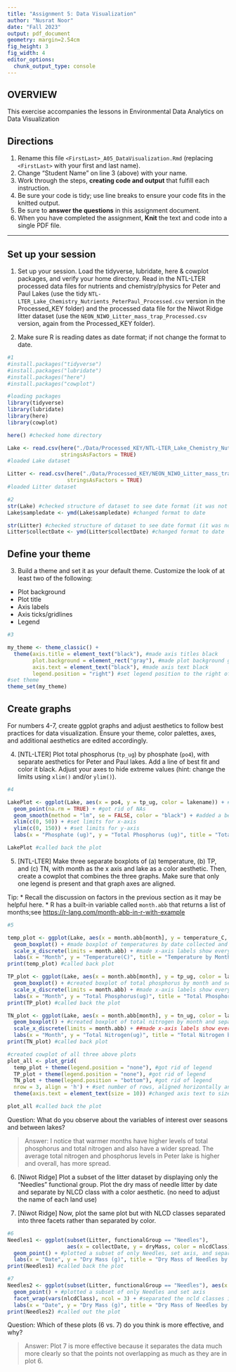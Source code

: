 ```yaml
---
title: "Assignment 5: Data Visualization"
author: "Nusrat Noor"
date: "Fall 2023"
output: pdf_document
geometry: margin=2.54cm
fig_height: 3
fig_width: 4
editor_options: 
  chunk_output_type: console
---
```


## OVERVIEW

This exercise accompanies the lessons in Environmental Data Analytics on Data Visualization 

## Directions
1.  Rename this file `<FirstLast>_A05_DataVisualization.Rmd` (replacing `<FirstLast>` with your first and last name).
2. Change "Student Name" on line 3 (above) with your name.
3. Work through the steps, **creating code and output** that fulfill each instruction.
4. Be sure your code is tidy; use line breaks to ensure your code fits in the knitted output.
5. Be sure to **answer the questions** in this assignment document.
6. When you have completed the assignment, **Knit** the text and code into a single PDF file.

---

## Set up your session 

1. Set up your session. Load the tidyverse, lubridate, here & cowplot packages, and verify your home directory. Read in the NTL-LTER processed data files for nutrients and chemistry/physics for Peter and Paul Lakes (use the tidy `NTL-LTER_Lake_Chemistry_Nutrients_PeterPaul_Processed.csv` version in the Processed_KEY folder) and the processed data file for the Niwot Ridge litter dataset (use the `NEON_NIWO_Litter_mass_trap_Processed.csv` version, again from the Processed_KEY folder). 

2. Make sure R is reading dates as date format; if not change the format to date.

```r
#1 
#install.packages("tidyverse")
#install.packages("lubridate")
#install.packages("here")
#install.packages("cowplot")

#loading packages
library(tidyverse)
library(lubridate)
library(here)
library(cowplot)

here() #checked home directory

Lake <- read.csv(here("./Data/Processed_KEY/NTL-LTER_Lake_Chemistry_Nutrients_PeterPaul_Processed.csv"), 
                 stringsAsFactors = TRUE)
#loaded Lake dataset

Litter <- read.csv(here("./Data/Processed_KEY/NEON_NIWO_Litter_mass_trap_Processed.csv"), 
                   stringsAsFactors = TRUE)
#loaded Litter dataset

#2 
str(Lake) #checked structure of dataset to see date format (it was not date format)
Lake$sampledate <- ymd(Lake$sampledate) #changed format to date

str(Litter) #checked structure of dataset to see date format (it was not date format)
Litter$collectDate <- ymd(Litter$collectDate) #changed format to date

```
## Define your theme
3. Build a theme and set it as your default theme. Customize the look of at least two of the following: 
 * Plot background
 * Plot title
 * Axis labels
 * Axis ticks/gridlines
 * Legend

```r
#3

my_theme <- theme_classic() + 
  theme(axis.title = element_text("black"), #made axis titles black
        plot.background = element_rect("gray"), #made plot background gray
        axis.text = element_text("black"), #made axis text black
        legend.position = "right") #set legend position to the right of plot
#set theme
theme_set(my_theme)
```

## Create graphs
For numbers 4-7, create ggplot graphs and adjust aesthetics to follow best practices for data visualization. Ensure your theme, color palettes, axes, and additional aesthetics are edited accordingly.

4. [NTL-LTER] Plot total phosphorus (`tp_ug`) by phosphate (`po4`), with separate aesthetics for Peter and Paul lakes. Add a line of best fit and color it black. Adjust your axes to hide extreme values (hint: change the limits using `xlim()` and/or `ylim()`).

```r
#4 

LakePlot <- ggplot(Lake, aes(x = po4, y = tp_ug, color = lakename)) + #created plot for total phosphorus and phosphate
  geom_point(na.rm = TRUE) + #got rid of NAs 
  geom_smooth(method = "lm", se = FALSE, color = "black") + #added a best fit line and made it black
  xlim(c(0, 50)) + #set limits for x-axis
  ylim(c(0, 150)) + #set limits for y-axis
  labs(x = "Phosphate (ug)", y = "Total Phosphorus (ug)", title = "Total Phosphorus by Phosphate", color = "Lake Name") #changed labels

LakePlot #called back the plot

```


5. [NTL-LTER] Make three separate boxplots of (a) temperature, (b) TP, and (c) TN, with month as the x axis and lake as a color aesthetic. Then, create a cowplot that combines the three graphs. Make sure that only one legend is present and that graph axes are aligned. 

Tip:
* Recall the discussion on factors in the previous section as it may be helpful here. 
* R has a built-in variable called `month.abb` that returns a list of months;see <https://r-lang.com/month-abb-in-r-with-example>

```r
#5 

temp_plot <- ggplot(Lake, aes(x = month.abb[month], y = temperature_C, color = lakename)) +
  geom_boxplot() + #made boxplot of temperatures by date collected and separated by lakename
  scale_x_discrete(limits = month.abb) + #made x-axis labels show every month in abbreviated form
  labs(x = "Month", y = "Temperature(C)", title = "Temperature by Month", color = "Lake Name") #changed labels
print(temp_plot) #called back plot

TP_plot <- ggplot(Lake, aes(x = month.abb[month], y = tp_ug, color = lakename)) +
  geom_boxplot() + #created boxplot of total phosphorus by month and separated by lakename
  scale_x_discrete(limits = month.abb) + #made x-axis labels show every month in abbreviated form
  labs(x = "Month", y = "Total Phosphorus(ug)", title = "Total Phosphorus by Month", color = "Lake Name") #changed labels
print(TP_plot) #called back the plot

TN_plot <- ggplot(Lake, aes(x = month.abb[month], y = tn_ug, color = lakename)) +
  geom_boxplot() + #created boxplot of total nitrogen by month and separated by lakename
  scale_x_discrete(limits = month.abb) + ##made x-axis labels show every month in abbreviated form
  labs(x = "Month", y = "Total Nitrogen(ug)", title = "Total Nitrogen by Month", color = "Lake Name") #changed labels
print(TN_plot) #called back plot

#created cowplot of all three above plots
plot_all <- plot_grid(
  temp_plot + theme(legend.position = "none"), #got rid of legend
  TP_plot + theme(legend.position = "none"), #got rid of legend
  TN_plot + theme(legend.position = "bottom"), #got rid of legend
  nrow = 3, align = 'h') + #set number of rows, aligned horizontally and vertically, and set relative heights of the plots
  theme(axis.text = element_text(size = 10)) #changed axis text to size 10

plot_all #called back the plot

```

Question: What do you observe about the variables of interest over seasons and between lakes? 

> Answer: 
I notice that warmer months have higher levels of total phosphorus and total nitrogen and also have a wider spread. The average total nitrogen and phosphorus levels in Peter lake is higher and overall, has more spread. 

6. [Niwot Ridge] Plot a subset of the litter dataset by displaying only the "Needles" functional group. Plot the dry mass of needle litter by date and separate by NLCD class with a color aesthetic. (no need to adjust the name of each land use)

7. [Niwot Ridge] Now, plot the same plot but with NLCD classes separated into three facets rather than separated by color. 

```r
#6
Needles1 <- ggplot(subset(Litter, functionalGroup == "Needles"), 
                   aes(x = collectDate, y = dryMass, color = nlcdClass)) +
  geom_point() + #plotted a subset of only Needles, set axis, and separated by ncld class
  labs(x = "Date", y = "Dry Mass (g)", title = "Dry Mass of Needles by Date", color = "NLCD Class") #changed labels 
print(Needles1) #called back the plot

#7
Needles2 <- ggplot(subset(Litter, functionalGroup == "Needles"), aes(x = collectDate, y = dryMass)) +
  geom_point() + #plotted a subset of only Needles and set axis
  facet_wrap(vars(nlcdClass), ncol = 3) + #separated the ncld classes into three facets 
  labs(x = "Date", y = "Dry Mass (g)", title = "Dry Mass of Needles by Date") #changed labels and title
print(Needles2) #called out the plot

```
Question: Which of these plots (6 vs. 7) do you think is more effective, and why? 

> Answer:
Plot 7 is  more effective because it separates the data much more clearly so that the points not overlapping  as much as they are in plot 6. 